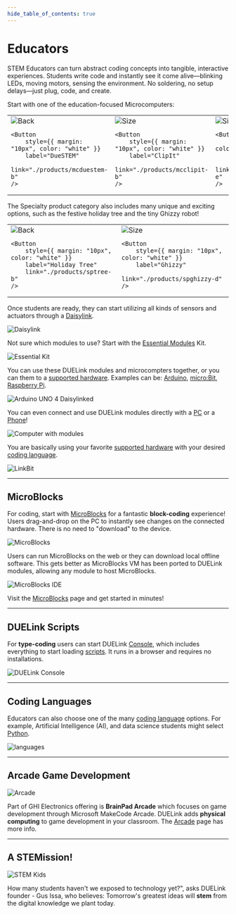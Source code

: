 ```yaml
---
hide_table_of_contents: true
---
```


# Educators

STEM Educators can turn abstract coding concepts into tangible, interactive experiences. Students write code and instantly see it come alive—blinking LEDs, moving motors, sensing the environment. No soldering, no setup delays—just plug, code, and create.

Start with one of the education-focused Microcomputers:


<div style={{display: 'block',  justifyContent: 'center', alignItems: 'center', textAlign: 'center'}}>

<table>
<td width='25%'>
    <img alt="Back" src="/img/catalog/mcduestem-b-1.png" />
    
    <Button
        style={{ margin: "10px", color: "white" }}
        label="DueSTEM"
        link="./products/mcduestem-b"
    />
</td>
<td width='25%'>
    <img alt="Size" src="/img/catalog/mcclipit-b-1.png" />
    
    <Button
        style={{ margin: "10px", color: "white" }}
        label="ClipIt"
        link="./products/mcclipit-b"
    />
</td>
<td width='25%'>
    <img alt="Size" src="/img/catalog/mccincobit-e-1.png" />
    
    <Button
        style={{ margin: "10px", color: "white" }}
        label="CincoBit"
        link="./products/mccincobit-e"
    />
</td>
<td width='25%'>
    <img alt="Size" src="/img/catalog/mcpixobit-d-1.png" />
    <Button
        style={{ margin: "10px", color: "white" }}
        label="PixoBit"
        link="./products/mcpixobit-d"
    />
</td>
</table>
</div>

The Specialty product category also includes many unique and exciting options, such as the festive holiday tree and the tiny Ghizzy robot!

<div style={{display: 'block',  justifyContent: 'center', alignItems: 'center', textAlign: 'center'}}>

<table>
<td width='50%'>
    <img alt="Back" src="/img/catalog/sptree-b-3.png" />
    
    <Button
        style={{ margin: "10px", color: "white" }}
        label="Holiday Tree"
        link="./products/sptree-b"
    />
</td>
<td width='50%'>
    <img alt="Size" src="/img/catalog/spghizzy-d-3.png" />
    
    <Button
        style={{ margin: "10px", color: "white" }}
        label="Ghizzy"
        link="./products/spghizzy-d"
    />
</td>
</table>
</div>

Once students are ready, they can start utilizing all kinds of sensors and actuators through a [Daisylink](./engine/daisylink).

![Daisylink](pathname:///img/daisylink.png)

Not sure which modules to use? Start with the [Essential Modules](./products/ktessen-a) Kit.

![Essential Kit](pathname:///img/catalog/ktessen-a-1.png)

You can use these DUELink modules and microcompters together, or you can them to a [supported hardware](./hw/intro). Examples can be: [Arduino](./hw/arduino), [micro:Bit](./hw/microbit), [Raspberry Pi](./hw/raspberry-pi).

![Arduino UNO 4 Daisylinked](pathname:///img/arduino-uno-r4-daisylinked.png)

You can even connect and use DUELink modules directly with a [PC](./hw/pc-laptop) or a [Phone](./hw/phone-tablet)!

![Computer with modules](pathname:///img/usbhook-servo-x1.png)


You are basically using your favorite [supported hardware](./hw/intro) with your desired [coding language](./language/intro). 

![LinkBit](pathname:///img/microbit-linkbit.png)





---

## MicroBlocks

For coding, start with [MicroBlocks](./language/microblocks) for a fantastic **block-coding** experience! Users drag-and-drop on the PC to instantly see changes on the connected hardware. There is no need to "download" to the device.

![MicroBlocks](pathname:///img/microblocks.png)

Users can run MicroBlocks on the web or they can download local offline software. This gets better as MicroBlocks VM has been ported to DUELink modules, allowing any module to host MicroBlocks.

![MicroBlocks IDE](pathname:///img/microblocks-connect-1.png)

Visit the [MicroBlocks](./language/microblocks) page and get started in minutes!

---

## DUELink Scripts
For **type-coding** users can start DUELink [Console](./console), which includes everything to start loading [scripts](./engine/scripting). It runs in a browser and requires no installations.

![DUELink Console](pathname:///img/due-console.png)

---

## Coding Languages

Educators can also choose one of the many [coding language](./language/intro) options. For example, Artificial Intelligence (AI), and data science students might select [Python](./language/python).

![languages](pathname:///img/languages.png)

---

## Arcade Game Development

![Arcade](pathname:///img/arcade-front.png)

Part of GHI Electronics offering is **BrainPad Arcade** which focuses on game development through Microsoft MakeCode Arcade. DUELink adds **physical computing** to game development in your classroom. The [Arcade](./hw/arcade) page has more info.

---

## A STEMission! 

<div style={{display: 'block',  justifyContent: 'center', alignItems: 'center', textAlign: 'center'}}>

![STEM Kids](pathname:///img/stem-kids.png)

How many students haven't we exposed to technology yet?", asks DUELink founder - Gus Issa, who believes: Tomorrow's greatest ideas will **stem** from the digital knowledge we plant today.



</div>